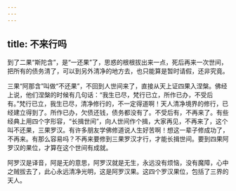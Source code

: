 ```yaml
---
---
---
```

title: 不来行吗
---




到了二果“斯陀含”，是“一还果”了，思惑的根根拔出来一点，死后再来一次世间，把所有的债务清了，可以到另外清净的地方去，也只能算是暂时请假，还非究竟。

三果“阿那含”叫做“不还果”，不回到人世间来了，直接从天上证四果入涅槃。佛经上说，他们涅槃的时候有几句话：“我生已尽，梵行已立，所作已办，不受后有。”梵行已立，我生已尽，清净修行的，不一定得道啊！天人清净境界的修行，已经建立得到了。所作已办，欠债还钱，债务都没有了。不受后有，不再来了。有些经典上用四个字形容，“长揖世间”，向人世间作个揖，大家再见，不再来了，这个叫不还果，三果罗汉。有许多朋友学佛修道说人生好苦啊！想这一辈子修成功了，不再来。有那么容易吗？不再来要修到三果罗汉才行，才能长揖世间。要到四果阿罗汉的果位，才算在这个世间有成就。

阿罗汉是译音，阿是无的意思，阿罗汉就是无生，永远没有烦恼，没有魔障，心中之贼拔去了，此心永远清净光明，这是阿罗汉果。这四个罗汉果位，包括了三界的天人。